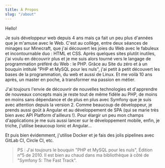 ```yaml
---
title: À Propos
slug: "/about"
---
```


Hello!

Je suis développeur web depuis 4 ans mais ça fait un peu plus d'années que je m'amuse avec le Web.
C'est au collège, entre deux séances de minages sur Minecraft, que j'ai découvert les joies du Web avec le fabuleux et incontournable duo : HTML et CSS.
Après quelques sites plutôt inutiles, j'ai voulu en découvrir plus et je me suis alors tourné vers le langage de programmation préféré du Web : le PHP.
Grâce au Site du zéro et à un bouquin intitulé "PHP et MySQL pour les nuls", j'ai petit à petit découvert les bases de la programmation, du web et aussi de Linux.
Et me voilà 10 ans après, un master en poche, à transformer ma passion en métier.

J'ai toujours l'envie de découvrir de nouvelles technologies et d'apprendre de nouveaux concepts mais je reste tout de même fidèle
au PHP, de moins en moins sans dépendance et de plus en plus avec Symfony que je suis avec attention depuis la version 2.
Comme beaucoup de développeur, je prends aussi goût à Angular et au développement de SPA (qui se marie très bien avec API Platform d'ailleurs !).
Pour élargir un peu mon champs d'applications je me suis aussi lancer sur le développement mobile, enfin, je triche, j'utilise beaucoup Ionic et Angular...

Et puis bien évidemment, j'utilise Docker et je fais des jolis pipelines avec GitLab CI, Circle CI, etc.

> PS : J'ai toujours le bouquin "PHP et MySQL pour les nuls", Édition n°5 de 2010.
> Il est bien au chaud dans ma bibliothèque à côté de "Symfony 5: The Fast Track".
